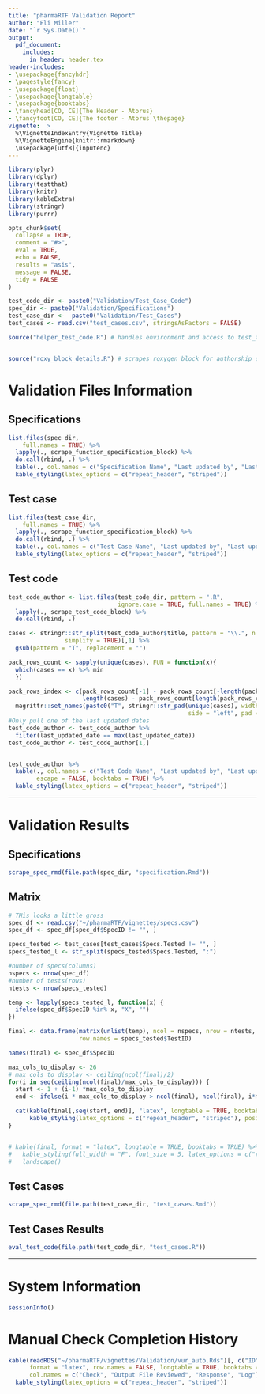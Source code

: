 ```yaml
---
title: "pharmaRTF Validation Report"
author: "Eli Miller"
date: "`r Sys.Date()`"
output:
  pdf_document:
    includes:
      in_header: header.tex
header-includes:
- \usepackage{fancyhdr}
- \pagestyle{fancy}
- \usepackage{float}
- \usepackage{longtable}
- \usepackage{booktabs}
- \fancyhead[CO, CE]{The Header - Atorus}
- \fancyfoot[CO, CE]{The footer - Atorus \thepage}
vignette:  >
  %\VignetteIndexEntry{Vignette Title}
  %\VignetteEngine{knitr::rmarkdown}
  \usepackage[utf8]{inputenc}
---
```

\newpage
\tableofcontents
\newpage
```r
library(plyr)
library(dplyr)
library(testthat)
library(knitr)
library(kableExtra)
library(stringr)
library(purrr)

opts_chunk$set(
  collapse = TRUE,
  comment = "#>",
  eval = TRUE,
  echo = FALSE,
  results = "asis",
  message = FALSE,
  tidy = FALSE
)

test_code_dir <- paste0("Validation/Test_Case_Code")
spec_dir <- paste0("Validation/Specifications")
test_case_dir <-  paste0("Validation/Test_Cases")
test_cases <- read.csv("test_cases.csv", stringsAsFactors = FALSE)

source("helper_test_code.R") # handles environment and access to test_that contents


source("roxy_block_details.R") # scrapes roxygen block for authorship details
```

# Validation Files Information
## Specifications
```r
list.files(spec_dir,
    full.names = TRUE) %>%
  lapply(., scrape_function_specification_block) %>%
  do.call(rbind, .) %>%
  kable(., col.names = c("Specification Name", "Last updated by", "Last updated date"), booktabs = TRUE) %>%
  kable_styling(latex_options = c("repeat_header", "striped"))
```

## Test case
```r
list.files(test_case_dir,
    full.names = TRUE) %>%
  lapply(., scrape_function_specification_block) %>%
  do.call(rbind, .) %>%
  kable(., col.names = c("Test Case Name", "Last updated by", "Last updated date"), booktabs = TRUE) %>%
  kable_styling(latex_options = c("repeat_header", "striped"))
```

## Test code
```r
test_code_author <- list.files(test_code_dir, pattern = ".R",
                               ignore.case = TRUE, full.names = TRUE) %>%
  lapply(., scrape_test_code_block) %>%
  do.call(rbind, .)

cases <- stringr::str_split(test_code_author$title, pattern = "\\.", n = 2,
                simplify = TRUE)[,1] %>%
  gsub(pattern = "T", replacement = "")

pack_rows_count <- sapply(unique(cases), FUN = function(x){
  which(cases == x) %>% min
  })

pack_rows_index <- c(pack_rows_count[-1] - pack_rows_count[-length(pack_rows_count)],
                     length(cases) - pack_rows_count[length(pack_rows_count)] + 1) %>%
  magrittr::set_names(paste0("T", stringr::str_pad(unique(cases), width = 3,
                                                   side = "left", pad = 0)))
#Only pull one of the last updated dates
test_code_author <- test_code_author %>%
  filter(last_updated_date == max(last_updated_date))
test_code_author <- test_code_author[1,]


test_code_author %>%
  kable(., col.names = c("Test Code Name", "Last updated by", "Last updated date"),
        escape = FALSE, booktabs = TRUE) %>%
  kable_styling(latex_options = c("repeat_header", "striped"))
```

***
# Validation Results
## Specifications
```r
scrape_spec_rmd(file.path(spec_dir, "specification.Rmd"))
```

\newpage

\blandscape

## Matrix
```r

# THis looks a little gross
spec_df <- read.csv("~/pharmaRTF/vignettes/specs.csv")
spec_df <- spec_df[spec_df$SpecID != "", ]

specs_tested <- test_cases[test_cases$Specs.Tested != "", ]
specs_tested_l <- str_split(specs_tested$Specs.Tested, ":")

#number of specs(columns)
nspecs <- nrow(spec_df)
#number of tests(rows)
ntests <- nrow(specs_tested)

temp <- lapply(specs_tested_l, function(x) {
  ifelse(spec_df$SpecID %in% x, "X", "")
})

final <- data.frame(matrix(unlist(temp), ncol = nspecs, nrow = ntests, byrow = TRUE),
                    row.names = specs_tested$TestID)

names(final) <- spec_df$SpecID

max_cols_to_display <- 26
# max_cols_to_display <- ceiling(ncol(final)/2)
for(i in seq(ceiling(ncol(final)/max_cols_to_display))) {
  start <- 1 + (i-1) *max_cols_to_display
  end <- ifelse(i * max_cols_to_display > ncol(final), ncol(final), i*max_cols_to_display)

  cat(kable(final[,seq(start, end)], "latex", longtable = TRUE, booktabs = TRUE) %>%
      kable_styling(latex_options = c("repeat_header", "striped"), position = "left"))
}


# kable(final, format = "latex", longtable = TRUE, booktabs = TRUE) %>%
#   kable_styling(full_width = "F", font_size = 5, latex_options = c("repeat_header")) %>%
#   landscape()

```

\elandscape

\newpage

## Test Cases
```r
scrape_spec_rmd(file.path(test_case_dir, "test_cases.Rmd"))
```

## Test Cases Results

```r
eval_test_code(file.path(test_code_dir, "test_cases.R"))
```

***
# System Information
```r
sessionInfo()
```

# Manual Check Completion History
```r
kable(readRDS("~/pharmaRTF/vignettes/Validation/vur_auto.Rds")[, c("ID", "OutputFile", "Response", "Log")],
      format = "latex", row.names = FALSE, longtable = TRUE, booktabs = TRUE,
      col.names = c("Check", "Output File Reviewed", "Response", "Log")) %>%
  kable_styling(latex_options = c("repeat_header", "striped"))

```
